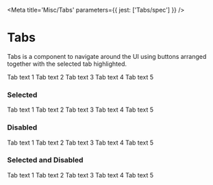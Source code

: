 

<Meta title='Misc/Tabs' parameters={{ jest: ['Tabs/spec'] }} />

# Tabs

Tabs is a component to navigate around the UI using buttons arranged together with the selected tab highlighted.

<Canvas>
  <Story name='Default'>
    <Tabs>
      <Tabs.Item>Tab text 1</Tabs.Item>
      <Tabs.Item>Tab text 2</Tabs.Item>
      <Tabs.Item>Tab text 3</Tabs.Item>
      <Tabs.Item>Tab text 4</Tabs.Item>
      <Tabs.Item>Tab text 5</Tabs.Item>
    </Tabs>
  </Story>
</Canvas>

### Selected

<Canvas>
  <Story name='Selected'>
    <Tabs>
      <Tabs.Item selected>Tab text 1</Tabs.Item>
      <Tabs.Item>Tab text 2</Tabs.Item>
      <Tabs.Item>Tab text 3</Tabs.Item>
      <Tabs.Item>Tab text 4</Tabs.Item>
      <Tabs.Item>Tab text 5</Tabs.Item>
    </Tabs>
  </Story>
</Canvas>

### Disabled

<Canvas>
  <Story name='Disabled'>
    <Tabs>
      <Tabs.Item disabled>Tab text 1</Tabs.Item>
      <Tabs.Item>Tab text 2</Tabs.Item>
      <Tabs.Item>Tab text 3</Tabs.Item>
      <Tabs.Item>Tab text 4</Tabs.Item>
      <Tabs.Item>Tab text 5</Tabs.Item>
    </Tabs>
  </Story>
</Canvas>

### Selected and Disabled

<Canvas>
  <Story name='Selected and Disabled'>
    <Tabs>
      <Tabs.Item selected disabled>
        Tab text 1
      </Tabs.Item>
      <Tabs.Item>Tab text 2</Tabs.Item>
      <Tabs.Item>Tab text 3</Tabs.Item>
      <Tabs.Item>Tab text 4</Tabs.Item>
      <Tabs.Item>Tab text 5</Tabs.Item>
    </Tabs>
  </Story>
</Canvas>

<ArgsTable of={Tabs} />
